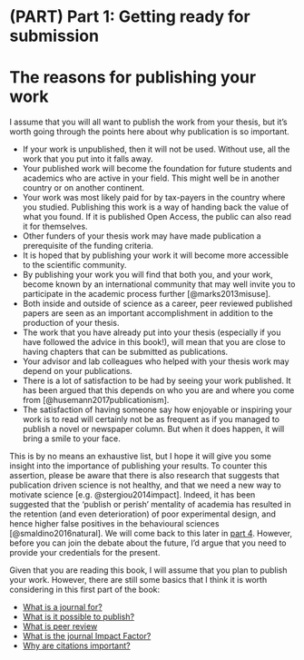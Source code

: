 # (PART) Part 1: Getting ready for submission {-}

# The reasons for publishing your work {- #part1}

I assume that you will all want to publish the work from your thesis, but it’s worth going through the points here about why publication is so important. 

- If your work is unpublished, then it will not be used. Without use, all the work that you put into it falls away.
- Your published work will become the foundation for future students and academics who are active in your field. This might well be in another country or on another continent.
- Your work was most likely paid for by tax-payers in the country where you studied. Publishing this work is a way of handing back the value of what you found. If it is published Open Access, the public can also read it for themselves. 
- Other funders of your thesis work may have made publication a prerequisite of the funding criteria.
- It is hoped that by publishing your work it will become more accessible to the scientific community.
- By publishing your work you will find that both you, and your work, become known by an international community that may well invite you to participate in the academic process further [@marks2013misuse].
- Both inside and outside of science as a career, peer reviewed published papers are seen as an important accomplishment in addition to the production of your thesis.
- The work that you have already put into your thesis (especially if you have followed the advice in this book!), will mean that you are close to having chapters that can be submitted as publications. 
- Your advisor and lab colleagues who helped with your thesis work may depend on your publications. 
- There is a lot of satisfaction to be had by seeing your work published. It has been argued that this depends on who you are and where you come from [@husemann2017publicationism]. 
- The satisfaction of having someone say how enjoyable or inspiring your work is to read will certainly not be as frequent as if you managed to publish a novel or newspaper column. But when it does happen, it will bring a smile to your face.

This is by no means an exhaustive list, but I hope it will give you some insight into the importance of publishing your results. To counter this assertion, please be aware that there is also research that suggests that publication driven science is not healthy, and that we need a new way to motivate science [e.g. @stergiou2014impact]. Indeed, it has been suggested that the ‘publish or perish’ mentality of academia has resulted in the retention (and even deterioration) of poor experimental design, and hence higher false positives in the behavioural sciences [@smaldino2016natural]. We will come back to this later in [part 4](#badscience). However, before you can join the debate about the future, I’d argue that you need to provide your credentials for the present.

Given that you are reading this book, I will assume that you plan to publish your work. However, there are still some basics that I think it is worth considering in this first part of the book:

 - [What is a journal for?](whatjournalfor.html)
 - [What is it possible to publish?](whattowrite.html)
 - [What is peer review](peerreview.html)
 - [What is the journal Impact Factor?](impactfactor.html)
 - [Why are citations important?](citations.html)


